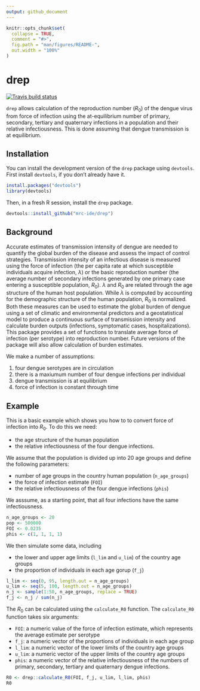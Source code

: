 ```yaml
---
output: github_document
---
```


<!-- README.md is generated from README.Rmd. Please edit that file -->

```r
knitr::opts_chunk$set(
  collapse = TRUE,
  comment = "#>",
  fig.path = "man/figures/README-",
  out.width = "100%"
)
```
# drep

<!-- badges: start -->
[![Travis build status](https://travis-ci.org/mrc-ide/drep.svg?branch=master)](https://travis-ci.org/mrc-ide/drep)
<!-- badges: end -->

`drep` allows calculation of the reproduction number ($R_0$) of the dengue virus from 
force of infection using the at-equilibrium number of primary, secondary, tertiary 
and quaternary infections in a population and their relative infectiousness. 
This is done assuming that dengue transmission is at equilibrium. 

## Installation

You can install the development version of the `drep` package using `devtools`. First install `devtools`, if you don't already have it.

```r
install.packages("devtools")
library(devtools)
```

Then, in a fresh R session, install the `drep` package.

```r
devtools::install_github("mrc-ide/drep")
```

## Background 

Accurate estimates of transmission intensity of dengue are needed to quantify the global burden of the disease and assess the impact of control strategies. Transmission intensity of an infectious disease is measured using the force of infection (the per capita rate at which susceptible individuals acquire infection, $\lambda$) or the basic reproduction number (the average number of secondary infections generated by one primary case entering a susceptible population, $R_0$). $\lambda$ and $R_0$ are related through the age structure of the human host population. While $\lambda$ is computed by accounting for the demographic structure of the human population, $R_0$ is normalized. Both these measures can be used to estimate the global burden of dengue using a set of climatic and environmental predictors and a geostatistical model to produce a continuous surface of transmission intensity and calculate burden outputs (infections, symptomatic cases, hospitalizations). This package provides a set of functions to translate average force of infection (per serotype) into reproduction number. Future versions of the package will also allow calculation of burden estimates. 

We make a number of assumptions: 

1. four dengue serotypes are in circulation
2. there is a maxiumum number of four dengue infections per individual
3. dengue transmission is at equilibrium 
4. force of infection is constant through time

## Example

This is a basic example which shows you how to to convert force of infection into $R_0$. To do this we need:

* the age structure of the human population 
* the relative infectiousness of the four dengue infections. 

We assume that the population is divided up into 20 age groups and define the following parameters:

* number of age groups in the country human population (`n_age_groups`)
* the force of infection estimate (`FOI`)
* the relative infectiousness of the four dengue infections (`phis`) 

We asssume, as a starting point, that all four infections have the same infectiousness. 

```r
n_age_groups <- 20
pop <- 500000
FOI <- 0.0235
phis <- c(1, 1, 1, 1)
```

We then simulate some data, including

* the lower and upper age limits (`l_lim` and `u_lim`) of the country age groups 
* the proportion of individuals in each age gorup (`f_j`)

```r
l_lim <- seq(0, 95, length.out = n_age_groups)
u_lim <- seq(5, 100, length.out = n_age_groups)
n_j <- sample(1:50, n_age_groups, replace = TRUE)
f_j <- n_j / sum(n_j)
```

The $R_0$ can be calculated using the `calculate_R0` function. The `calculate_R0` function takes six arguments:

* `FOI`: a numeric value of the force of infection estimate, which represents the average estimate per serotype
* `f_j`: a numeric vector of the proportions of individuals in each age group
* `l_lim`: a numeric vector of the lower limits of the country age groups
* `u_lim`: a numeric vector of the upper limits of the country age groups
* `phis`: a numeric vector of the relative infectiousness of the numbers of primary, secondary, tertiary and quaternary dengue infections. 

```r
R0 <- drep::calculate_R0(FOI, f_j, u_lim, l_lim, phis)
R0
```
